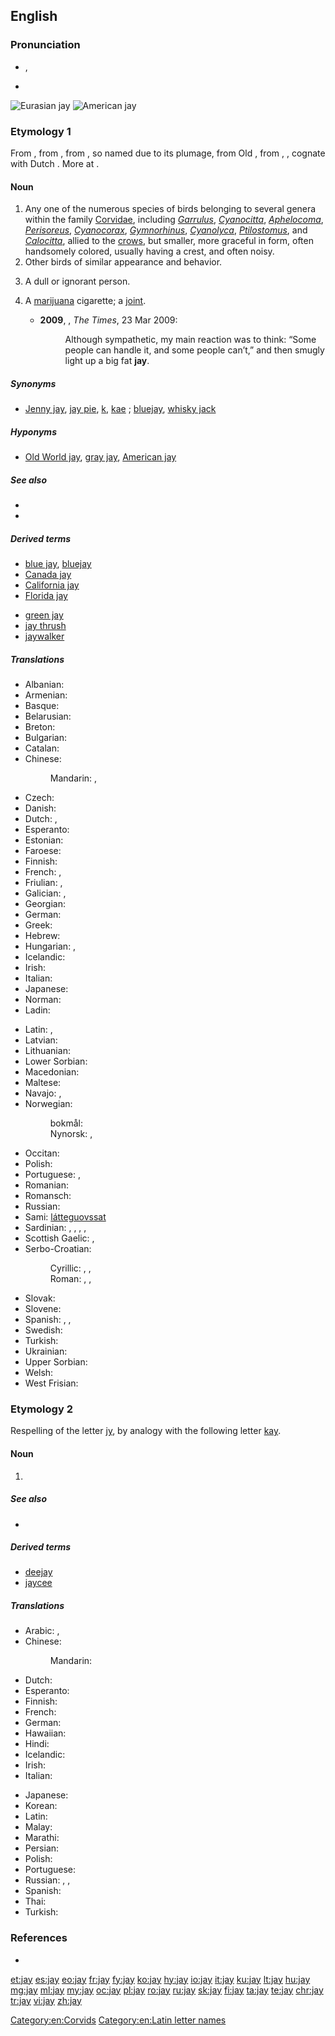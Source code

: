{{also|Jay|jaý}}
==English==

===Pronunciation===
* {{enPR|jā}}, {{IPA|/dʒeɪ/|lang=en}}
* {{rhymes|eɪ|lang=en}}

[[File:Garrulus glandarius 1 Luc Viatour.jpg|thumb|Eurasian jay]]
[[File:Cyanocitta cristata FWS.jpg|thumb|American jay]]

===Etymology 1===
From {{etyl|enm|en}} {{term|jay|lang=enm}}, from {{etyl|fro|en}} {{term|jai|lang=fro}} {{gloss|"jay"; Modern French {{term|geai|lang=fr}}}}, from {{etyl|fro|en}} {{term|jai||gay, merry|lang=fro}}, so named due to its plumage, from Old {{etyl|frk|en}} {{m|frk|*gahi|*gāhi|quick, impetuous}}, from {{etyl|gem-pro|en}} {{m|gem-pro|*ganhuz}}, {{m|gem-pro|*ganhwaz||sudden}}, cognate with Dutch {{term|gaai||jay|lang=nl}}. More at {{l|en|gay}}.

====Noun====
{{en-noun}}

# Any one of the numerous species of birds belonging to several genera within the family [[Corvidae]], including ''[[Garrulus]]'', ''[[Cyanocitta]]'', ''[[Aphelocoma]]'', ''[[Perisoreus]]'', ''[[Cyanocorax]]'', ''[[Gymnorhinus]]'', ''[[Cyanolyca]]'', ''[[Ptilostomus]]'', and ''[[Calocitta]]'', allied to the [[crow]]s, but smaller, more graceful in form, often handsomely colored, usually having a crest, and often noisy.
# Other birds of similar appearance and behavior.
# {{context|archaic|lang=en}} A dull or ignorant person. {{non-gloss definition|It survives today in the term [[jaywalking]].}}
# {{context|slang|lang=en}} A [[marijuana]] cigarette; a [[joint]].
#* '''2009''', {{w|Caitlin Moran}}, ''The Times'', 23 Mar 2009:
#*: Although sympathetic, my main reaction was to think: “Some people can handle it, and some people can’t,” and then smugly light up a big fat '''jay'''.

=====Synonyms=====
* {{sense|bird}} [[Jenny jay]], [[jay pie]], [[k]], [[kae]] {{qualifier|UK}}; [[bluejay]], [[whisky jack]] {{qualifier|US}}

=====Hyponyms=====
* {{sense|bird}} [[Old World jay]], [[gray jay]], [[American jay]]

=====See also=====
* {{projectlink|wikipedia|Jay}}
* {{specieslite|Corvidae}}

=====Derived terms=====
{{rel-top|terms derived from ''jay (bird)''}}
* [[blue jay]], [[bluejay]]
* [[Canada jay]]
* [[California jay]]
* [[Florida jay]]
{{rel-mid}}
* [[green jay]]
* [[jay thrush]]<!--(Zoölogy): any one several species of Asiatic singing birds, of the genera ''[[Garrulax]]'', ''[[Grammatoptila]]'', and related genera of the family [[Crateropodidae]]; as; the [[white-throated jay thrush]] (''[[Grammatoptila albogularis]]''), of India.-->
* [[jaywalker]]<!--whence "jaywalk" and "jaywalking"; do not list these words here-->
{{rel-bottom}}

=====Translations=====
{{trans-top|bird}}
* Albanian: {{t|sq|grifsha}}
* Armenian: {{t|hy|ճայ}}
* Basque: {{t|eu|eskinoso}}
* Belarusian: {{t|be|сойка|f}}
* Breton: {{t+|br|kegin}}
* Bulgarian: {{t|bg|сойка|f}}
* Catalan: {{t|ca|gaig}}
* Chinese:
*: Mandarin: {{t|cmn|松鴉}}, {{t+|cmn|松鸦|tr=sōngyā}}
* Czech: {{t+|cs|sojka|f}}
* Danish: {{t|da|skovskade}} {{qualifier|Eurasian jay}}
* Dutch: {{t+|nl|gaai|m}}, {{t+|nl|Vlaamse gaai|m}}
* Esperanto: {{t|eo|garolo}}
* Estonian: {{t+|et|pasknäär}}
* Faroese: {{t|fo|gnelliskjóra}}
* Finnish: {{t+|fi|närhi}}
* French: {{t+|fr|geai|m}}, {{t+|fr|geai des chênes|m}}
* Friulian: {{t|fur|gjaie}}, {{t|fur|badascule}}
* Galician: {{t+|gl|gaio}}, {{t|gl|pega marza}}
* Georgian: {{t|ka|ჩხიკვი|sc=Geor}}
* German: {{t+|de|Häher|m}}
* Greek: {{t+|el|κίσσα|f}}
* Hebrew: {{t|he|עורבני|m|tr='orbaní}}
* Hungarian: {{t+|hu|szajkó}}, {{t+|hu|mátyásmadár}}
* Icelandic: {{t+|is|skrækskaði}}
* Irish: {{t|ga|scréachóg}}
* Italian: {{t+|it|ghiandaia|f}}
* Japanese: {{t|ja|カケス|tr=kakesu}}
* Norman: {{t|nrf|geai|m}}
* Ladin: {{t|lld|gacia}}
{{trans-mid}}
* Latin: {{t|la|gaius}}, {{t|la|garrulus|m}}
* Latvian: {{t|lv|sīlis}}
* Lithuanian: {{t+|lt|kėkštas}}
* Lower Sorbian: {{t|dsb|kabeja}}
* Macedonian: {{t|mk|сојка|f}}
* Maltese: {{t|mt|sultan iċ-ċawl}}
* Navajo: {{t|nv|tʼádootłʼizhii}}, {{t|nv|joogii}}
* Norwegian: 
*: bokmål: {{t|nb|nøtteskrike}}{{t|no|nøtteskrike|m|f}} {{qualifier|Eurasian jay}}
*: Nynorsk: {{t|nn|nøtteskrikje|f}}, {{t|no|nøtteskrike|f}} {{qualifier|Eurasian jay}} 
* Occitan: {{t+|oc|gag}}
* Polish: {{t+|pl|sójka|f}}
* Portuguese: {{t+|pt|gralha|f}}, {{t+|pt|gaio|m}}
* Romanian: {{t|ro|gaiță|f}}
* Romansch: {{t|rm|sgragia|f}}
* Russian: {{t+|ru|со́йка|f}}
* Sami: [[látteguovssat]]
* Sardinian: {{t|sc|piga}}, {{t|sc|pica}}, {{t|sc|marabiga}}, {{t|sc|mariabiga}}, {{t|sc|melapica}}
* Scottish Gaelic: {{t|gd|sgreuchag|f}}, {{t|gd|sgreuchan-coille|m}}
* Serbo-Croatian:
*: Cyrillic: {{t|sh|креjа|f|sc=Cyrl}}, {{t|sh|шојка|f|sc=Cyrl}}, {{t|sh|сoјка|f|sc=Cyrl}}
*: Roman: {{t|sh|kreja|f}}, {{t+|sh|šojka|f}}, {{t|sh|sojka|f}}
* Slovak: {{t|sk|sojka|f}}
* Slovene: {{t+|sl|šoja|f}}
* Spanish: {{t|es|arrendajo|m}}, {{t+|es|urraca|f}}, {{t+|es|grajilla|f}}
* Swedish: {{t+|sv|nötskrika}} {{qualifier|Eurasian jay}}
* Turkish: {{t+|tr|alakarga}}
* Ukrainian: {{t|uk|сойка|f}}
* Upper Sorbian: {{t|hsb|škrěkawa}}
* Welsh: {{t|cy|sgrech y coed}}
* West Frisian: {{t|fy|houtekster}}
{{trans-bottom}}

===Etymology 2===
Respelling of the letter [[jy#English|jy]], by analogy with the following letter [[kay#English|kay]].

====Noun====
{{en-noun}}

# {{Latn-def|en|name|J|j}}

=====See also=====
* {{list:Latin script letter names/en}}

=====Derived terms=====
* [[deejay]]
* [[jaycee]]

=====Translations=====
{{trans-top|name of the letter J, j}}
* Arabic: {{t|ar|جَاي|m|tr=jay}}, {{t|ar|جَاي|m}}
* Chinese:
*: Mandarin: {{qualifier|English letter names are called as in English, no other standard Mandarin name exists}}
* Dutch: {{t+|nl|jee|f}}
* Esperanto: {{t+|eo|jo}}
* Finnish: {{t+|fi|jii}}
* French: {{t+|fr|ji|m}}
* German: {{t|de|Jot|m}}
* Hawaiian: {{t|haw|iota}}
* Hindi: {{t|hi|जे|tr=jē}}
* Icelandic: {{t|is|joð|tr=yoth}}
* Irish: {{t|ga|jé}}
* Italian: {{t|it|i lunga|f}}
{{trans-mid}}
* Japanese: {{t|ja|ジェイ|tr=jei}}
* Korean: {{t|ko|제이|tr=jei}}
* Latin: {{t+|la|ī}}
* Malay: {{t|ms|je}}
* Marathi: {{t|mr|जे|tr=je}}
* Persian: {{t+|fa|جیْ|tr=jey}}
* Polish: {{t+|pl|jot|n}}
* Portuguese: {{t+|pt|jota|m}}
* Russian: {{t|ru|джей|n}} {{qualifier|English}}, {{t+|ru|йот|m}}, {{t|ru|жи|n}}
* Spanish: {{t+|es|jota|f}}
* Thai: {{t+|th|เจ|sc=Thai}}
* Turkish: {{t+|tr|je}}
{{trans-bottom}}

===References===
* {{R:Webster 1913}}

[[Category:en:Corvids]]
[[Category:en:Latin letter names]]

[[et:jay]]
[[es:jay]]
[[eo:jay]]
[[fr:jay]]
[[fy:jay]]
[[ko:jay]]
[[hy:jay]]
[[io:jay]]
[[it:jay]]
[[ku:jay]]
[[lt:jay]]
[[hu:jay]]
[[mg:jay]]
[[ml:jay]]
[[my:jay]]
[[oc:jay]]
[[pl:jay]]
[[ro:jay]]
[[ru:jay]]
[[sk:jay]]
[[fi:jay]]
[[ta:jay]]
[[te:jay]]
[[chr:jay]]
[[tr:jay]]
[[vi:jay]]
[[zh:jay]]